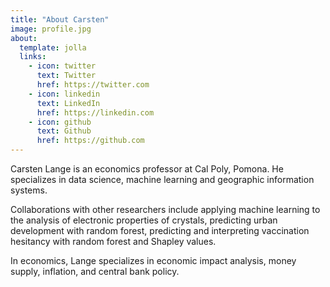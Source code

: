 ```yaml
---
title: "About Carsten"
image: profile.jpg
about:
  template: jolla
  links:
    - icon: twitter
      text: Twitter
      href: https://twitter.com
    - icon: linkedin
      text: LinkedIn
      href: https://linkedin.com
    - icon: github
      text: Github
      href: https://github.com
---
```


Carsten Lange is an economics professor at Cal Poly, Pomona. He specializes in data science, machine learning and geographic information systems.

Collaborations with other researchers include applying machine learning to the analysis of electronic properties of crystals, predicting urban development with random forest, predicting and interpreting vaccination hesitancy with random forest and Shapley values.

In economics, Lange specializes in economic impact analysis, money supply, inflation, and central bank policy.
